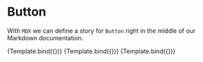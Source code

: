 <!--- Button.stories.mdx -->


<Meta title="MDX/Button" component={Button}/>

# Button

With `MDX` we can define a story for `Button` right in the middle of our
Markdown documentation.

<!--- This is your Story template function, shown here in React -->


<Canvas>
  <Story
    name="Primary"
    args={{
      children: 'Primary',
        styleType: StyleType.PRIMARY
    }}>
    {Template.bind({})}
  </Story>
  <Story
    name="Secondary"
    args={{
      children: 'Secondary',
        styleType: StyleType.SECONDARY
    }}>
    {Template.bind({})}
  </Story>
  <Story
    name="Tertiary"
    args={{
      children: 'Tertiary',
        styleType: StyleType.TERTIARY
    }}>
    {Template.bind({})}
  </Story>
</Canvas>



